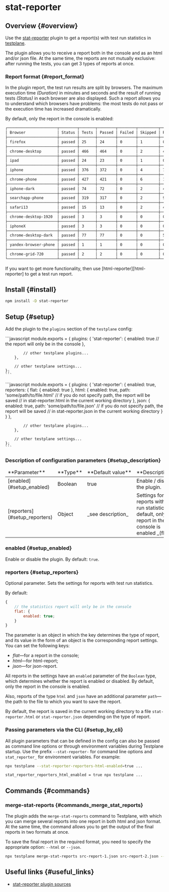 

# stat-reporter

## Overview {#overview}

Use the [stat-reporter][stat-reporter] plugin to get a report(s) with test run statistics in [testplane][testplane].

The plugin allows you to receive a report both in the console and as an html and/or json file. At the same time, the reports are not mutually exclusive: after running the tests, you can get 3 types of reports at once.

### Report format {#report_format}

In the plugin report, the test run results are split by browsers. The maximum execution time _(Duration)_ in minutes and seconds and the result of running tests _(Status)_ in each browser are also displayed. Such a report allows you to understand which browsers have problems: the most tests do not pass or the execution time has increased dramatically.

By default, only the report in the console is enabled:

```bash
┌──────────────────────┬────────┬───────┬────────┬────────┬─────────┬─────────┬──────────┐
│ Browser              │ Status │ Tests │ Passed │ Failed │ Skipped │ Retries │ Duration │
├──────────────────────┼────────┼───────┼────────┼────────┼─────────┼─────────┼──────────┤
│ firefox              │ passed │ 25    │ 24     │ 0      │ 1       │ 0       │ 01:02    │
├──────────────────────┼────────┼───────┼────────┼────────┼─────────┼─────────┼──────────┤
│ chrome-desktop       │ passed │ 466   │ 464    │ 0      │ 2       │ 4       │ 07:40    │
├──────────────────────┼────────┼───────┼────────┼────────┼─────────┼─────────┼──────────┤
│ ipad                 │ passed │ 24    │ 23     │ 0      │ 1       │ 0       │ 01:27    │
├──────────────────────┼────────┼───────┼────────┼────────┼─────────┼─────────┼──────────┤
│ iphone               │ passed │ 376   │ 372    │ 0      │ 4       │ 7       │ 07:12    │
├──────────────────────┼────────┼───────┼────────┼────────┼─────────┼─────────┼──────────┤
│ chrome-phone         │ passed │ 427   │ 421    │ 0      │ 6       │ 14      │ 07:32    │
├──────────────────────┼────────┼───────┼────────┼────────┼─────────┼─────────┼──────────┤
│ iphone-dark          │ passed │ 74    │ 72     │ 0      │ 2       │ 4       │ 02:18    │
├──────────────────────┼────────┼───────┼────────┼────────┼─────────┼─────────┼──────────┤
│ searchapp-phone      │ passed │ 319   │ 317    │ 0      │ 2       │ 9       │ 10:00    │
├──────────────────────┼────────┼───────┼────────┼────────┼─────────┼─────────┼──────────┤
│ safari13             │ passed │ 15    │ 13     │ 0      │ 2       │ 4       │ 02:42    │
├──────────────────────┼────────┼───────┼────────┼────────┼─────────┼─────────┼──────────┤
│ chrome-desktop-1920  │ passed │ 3     │ 3      │ 0      │ 0       │ 0       │ 00:57    │
├──────────────────────┼────────┼───────┼────────┼────────┼─────────┼─────────┼──────────┤
│ iphoneX              │ passed │ 3     │ 3      │ 0      │ 0       │ 0       │ 00:36    │
├──────────────────────┼────────┼───────┼────────┼────────┼─────────┼─────────┼──────────┤
│ chrome-desktop-dark  │ passed │ 77    │ 77     │ 0      │ 0       │ 5       │ 01:33    │
├──────────────────────┼────────┼───────┼────────┼────────┼─────────┼─────────┼──────────┤
│ yandex-browser-phone │ passed │ 1     │ 1      │ 0      │ 0       │ 0       │ 00:28    │
├──────────────────────┼────────┼───────┼────────┼────────┼─────────┼─────────┼──────────┤
│ chrome-grid-720      │ passed │ 2     │ 2      │ 0      │ 0       │ 0       │ 00:49    │
└──────────────────────┴────────┴───────┴────────┴────────┴─────────┴─────────┴──────────┘
```

<Admonition type="info">
    If you want to get more functionality, then use [html-reporter][html-reporter] to get a test run
    report.
</Admonition>

## Install {#install}

```bash
npm install -D stat-reporter
```

## Setup {#setup}

Add the plugin to the `plugins` section of the `testplane` config:

<Tabs>
<TabItem value="Minimum config" label="Minimum config">
```javascript
    module.exports = {
        plugins: {
            'stat-reporter': {
                enabled: true
                // the report will only be in the console
            },

            // other testplane plugins...
        },

        // other testplane settings...
    };
    ```

</TabItem>

<TabItem value="Maximum config" label="Maximum config">
```javascript
    module.exports = {
        plugins: {
            'stat-reporter': {
                enabled: true,
                reporters: {
                    flat: {
                        enabled: true
                    },
                    html: {
                        enabled: true,
                        path: 'some/path/to/file.html'
                        // if you do not specify path, the report will be saved
                        // in stat-reporter.html in the current working directory
                    },
                    json: {
                        enabled: true,
                        path: 'some/path/to/file.json'
                        // if you do not specify path, the report will be saved
                        // in stat-reporter.json in the current working directory
                    }
                }
            },

            // other testplane plugins...
        },

        // other testplane settings...
    };
    ```

</TabItem>

</Tabs>

### Description of configuration parameters {#setup_description}

<table>
<thead>
<tr><td>**Parameter**</td><td>**Type**</td><td>**Default&nbsp;value**</td><td>**Description**</td></tr>
</thead>
<tbody>
<tr><td>[enabled](#setup_enabled)</td><td>Boolean</td><td>true</td><td>Enable / disable the plugin.</td></tr>
<tr><td>[reporters](#setup_reporters)</td><td>Object</td><td>_see&nbsp;description_</td><td>Settings for reports with test run statistics. By default, only the report in the console is enabled _(flat)_.</td></tr>

</tbody>
</table>

### enabled {#setup_enabled}

Enable or disable the plugin. By default: `true`.

### reporters {#setup_reporters}

Optional parameter. Sets the settings for reports with test run statistics.

By default:

```javascript
{
    // the statistics report will only be in the console
    flat: {
        enabled: true;
    }
}
```

The parameter is an object in which the key determines the type of report, and its value in the form of an object is the corresponding report settings. You can set the following keys:

-   _flat_—for a report in the console;
-   _html_—for html-report;
-   _json_—for json-report.

All reports in the settings have an `enabled` parameter of the `Boolean` type, which determines whether the report is enabled or disabled. By default, only the report in the console is enabled.

Also, reports of the type `html` and `json` have an additional parameter `path`—the path to the file to which you want to save the report.

By default, the report is saved in the current working directory to a file `stat-reporter.html` or `stat-reporter.json` depending on the type of report.

### Passing parameters via the CLI {#setup_by_cli}

All plugin parameters that can be defined in the config can also be passed as command line options or through environment variables during Testplane startup. Use the prefix `--stat-reporter-` for command line options and `stat_reporter_` for environment variables. For example:

```bash
npx testplane --stat-reporter-reporters-html-enabled=true ...
```

```bash
stat_reporter_reporters_html_enabled = true npx testplane ...
```

## Commands {#commands}

### merge-stat-reports {#commands_merge_stat_reports}

The plugin adds the `merge-stat-reports` command to Testplane, with which you can merge several reports into one report in both html and json format. At the same time, the command allows you to get the output of the final reports in two formats at once.

To save the final report in the required format, you need to specify the appropriate option: `--html` or `--json`.

```bash
npx testplane merge-stat-reports src-report-1.json src-report-2.json --html dest-html-report --json report.json
```

## Useful links {#useful_links}

-   [stat-reporter plugin sources][stat-reporter]

[stat-reporter]: https://github.com/gemini-testing/stat-reporter
[html-reporter]: ../html-reporter/html-reporter-setup
[testplane]: https://github.com/gemini-testing/testplane

